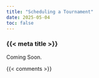 ```yaml
---
title: "Scheduling a Tournament"
date: 2025-05-04
toc: false
---
```


### {{< meta title >}}

Coming Soon.



{{< comments >}}